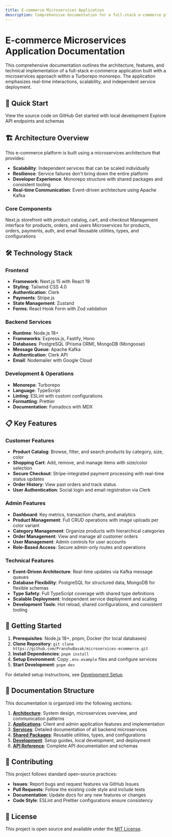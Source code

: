 ```yaml
---
title: E-commerce Microservices Application
description: Comprehensive documentation for a full-stack e-commerce platform built with microservices architecture
---
```


# E-commerce Microservices Application Documentation

This comprehensive documentation outlines the architecture, features, and technical implementation of a full-stack e-commerce application built with a microservices approach within a Turborepo monorepo. The application emphasizes real-time interactions, scalability, and independent service deployment.

## 🚀 Quick Start

<Card title="View Live Demo" href="https://github.com/PranshuBasak/microservices-ecommerce">
  View the source code on GitHub
</Card>

<Card title="Local Development Setup" href="/docs/5-development/setup">
  Get started with local development
</Card>

<Card title="API Documentation" href="/docs/6-api-reference/endpoints">
  Explore API endpoints and schemas
</Card>

## 🏗️ Architecture Overview

This e-commerce platform is built using a microservices architecture that provides:

- **Scalability**: Independent services that can be scaled individually
- **Resilience**: Service failures don't bring down the entire platform
- **Developer Experience**: Monorepo structure with shared packages and consistent tooling
- **Real-time Communication**: Event-driven architecture using Apache Kafka

### Core Components

<Cards>
  <Card title="🏪 Client Application" href="/docs/2-applications/client-app">
    Next.js storefront with product catalog, cart, and checkout
  </Card>

  <Card title="⚙️ Admin Panel" href="/docs/2-applications/admin-panel">
    Management interface for products, orders, and users
  </Card>

  <Card title="🔧 Backend Services" href="/docs/3-services">
    Microservices for products, orders, payments, auth, and email
  </Card>

  <Card title="📚 Shared Packages" href="/docs/4-shared-packages">
    Reusable utilities, types, and configurations
  </Card>
</Cards>

## 🛠️ Technology Stack

### Frontend
- **Framework**: Next.js 15 with React 19
- **Styling**: Tailwind CSS 4.0
- **Authentication**: Clerk
- **Payments**: Stripe.js
- **State Management**: Zustand
- **Forms**: React Hook Form with Zod validation

### Backend Services
- **Runtime**: Node.js 18+
- **Frameworks**: Express.js, Fastify, Hono
- **Databases**: PostgreSQL (Prisma ORM), MongoDB (Mongoose)
- **Message Queue**: Apache Kafka
- **Authentication**: Clerk API
- **Email**: Nodemailer with Google Cloud

### Development & Operations
- **Monorepo**: Turborepo
- **Language**: TypeScript
- **Linting**: ESLint with custom configurations
- **Formatting**: Prettier
- **Documentation**: Fumadocs with MDX

## 📋 Key Features

### Customer Features
- **Product Catalog**: Browse, filter, and search products by category, size, color
- **Shopping Cart**: Add, remove, and manage items with size/color selection
- **Secure Checkout**: Stripe-integrated payment processing with real-time status updates
- **Order History**: View past orders and track status
- **User Authentication**: Social login and email registration via Clerk

### Admin Features
- **Dashboard**: Key metrics, transaction charts, and analytics
- **Product Management**: Full CRUD operations with image uploads per color variant
- **Category Management**: Organize products with hierarchical categories
- **Order Management**: View and manage all customer orders
- **User Management**: Admin controls for user accounts
- **Role-Based Access**: Secure admin-only routes and operations

### Technical Features
- **Event-Driven Architecture**: Real-time updates via Kafka message queues
- **Database Flexibility**: PostgreSQL for structured data, MongoDB for flexible schemas
- **Type Safety**: Full TypeScript coverage with shared type definitions
- **Scalable Deployment**: Independent service deployment and scaling
- **Development Tools**: Hot reload, shared configurations, and consistent tooling

## 🚦 Getting Started

1. **Prerequisites**: Node.js 18+, pnpm, Docker (for local databases)
2. **Clone Repository**: `git clone https://github.com/PranshuBasak/microservices-ecommerce.git`
3. **Install Dependencies**: `pnpm install`
4. **Setup Environment**: Copy `.env.example` files and configure services
5. **Start Development**: `pnpm dev`

For detailed setup instructions, see [Development Setup](/docs/5-development/setup).

## 📖 Documentation Structure

This documentation is organized into the following sections:

1. **[Architecture](/1-architecture)**: System design, microservices overview, and communication patterns
2. **[Applications](/2-applications)**: Client and admin application features and implementation
3. **[Services](/3-services)**: Detailed documentation of all backend microservices
4. **[Shared Packages](/4-shared-packages)**: Reusable utilities, types, and configurations
5. **[Development](/5-development)**: Setup guides, local development, and deployment
6. **[API Reference](/6-api-reference)**: Complete API documentation and schemas

## 🤝 Contributing

This project follows standard open-source practices:

- **Issues**: Report bugs and request features via GitHub Issues
- **Pull Requests**: Follow the existing code style and include tests
- **Documentation**: Update docs for any new features or changes
- **Code Style**: ESLint and Prettier configurations ensure consistency

## 📄 License

This project is open source and available under the [MIT License](LICENSE).

